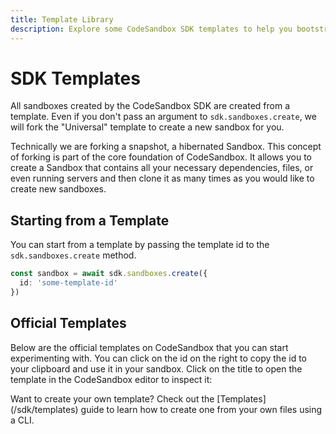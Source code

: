 ```yaml
---
title: Template Library
description: Explore some CodeSandbox SDK templates to help you bootstrap your next project.
---
```



# SDK Templates

All sandboxes created by the CodeSandbox SDK are created from a template. Even if you don't pass an argument to `sdk.sandboxes.create`, we will fork the "Universal" template to create a new sandbox for you.

Technically we are forking a snapshot, a hibernated Sandbox. This concept of forking is part of the core foundation of CodeSandbox. It allows you to create a Sandbox that contains all your necessary dependencies, files, or even running servers and then clone it as many times as you would like to create new sandboxes.

## Starting from a Template

You can start from a template by passing the template id to the `sdk.sandboxes.create` method.

```ts
const sandbox = await sdk.sandboxes.create({
  id: 'some-template-id'
})
```

## Official Templates

Below are the official templates on CodeSandbox that you can start experimenting with. You can click on the id on the right to copy the id to your clipboard and use it in your sandbox. Click on the title to open the template in the CodeSandbox editor to inspect it:

<Callout>
  Want to create your own template? Check out the [Templates](/sdk/templates) guide to learn how to create one from your own files using a CLI.
</Callout>

<Templates />
